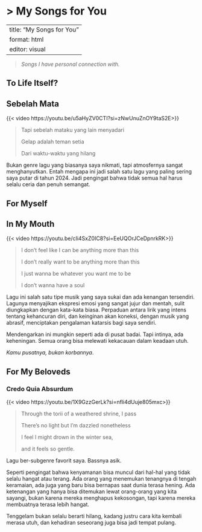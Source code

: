 # \> My Songs for You

---
title: "My Songs for You"
format: html
editor: visual
---

> *Songs I have personal connection with.*

## To Life Itself?

## Sebelah Mata

{{< video https://youtu.be/u5aHyZV0CTI?si=zNwUnuZnOY9taS2E>}}

> Tapi sebelah mataku yang lain menyadari
>
> Gelap adalah teman setia
>
> Dari waktu-waktu yang hilang

Bukan genre lagu yang biasanya saya nikmati, tapi atmosfernya sangat menghanyutkan. Entah mengapa ini jadi salah satu lagu yang paling sering saya putar di tahun 2024. Jadi pengingat bahwa tidak semua hal harus selalu ceria dan penuh semangat.

## For Myself

## In My Mouth

{{< video https://youtu.be/cIi4SxZ0IC8?si=EeUQOrJCeDpnrkRK>}}

> I don't feel like I can be anything more than this
>
> I don't really want to be anything more than this
>
> I just wanna be whatever you want me to be
>
> I don't wanna have a soul

Lagu ini salah satu tipe musik yang saya sukai dan ada kenangan tersendiri. Lagunya menyajikan ekspresi emosi yang sangat jujur dan mentah, sulit diungkapkan dengan kata-kata biasa. Perpaduan antara lirik yang intens tentang kehancuran diri, dan keinginan akan koneksi, dengan musik yang abrasif, menciptakan pengalaman katarsis bagi saya sendiri.

Mendengarkan ini mungkin seperti ada di pusat badai. Tapi intinya, ada keheningan. Semua orang bisa melewati kekacauan dalam keadaan utuh.

*Kamu pusatnya, bukan korbannya*.

## For My Beloveds

### Credo Quia Absurdum

{{< video https://youtu.be/1X9GzzGerLk?si=nfli4dUuje805mxc>}}

> Through the torii of a weathered shrine, I pass
>
> There's no light but I’m dazzled nonetheless
>
> I feel I might drown in the winter sea,
>
> and it feels so gentle.

Lagu ber-subgenre favorit saya. Bassnya asik.

Seperti pengingat bahwa kenyamanan bisa muncul dari hal-hal yang tidak selalu hangat atau terang. Ada orang yang menemukan tenangnya di tengah keramaian, ada juga yang baru bisa bernapas saat dunia terasa hening. Ada ketenangan yang hanya bisa ditemukan lewat orang-orang yang kita sayangi, bukan karena mereka menghapus kekosongan, tapi karena mereka membuatnya terasa lebih hangat.

Tenggelam bukan selalu berarti hilang, kadang justru cara kita kembali merasa utuh, dan kehadiran seseorang juga bisa jadi tempat pulang.
